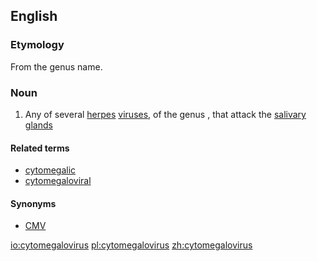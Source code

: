 {{also|Cytomegalovirus}}
==English==
{{rfi|en}}

===Etymology===
From the genus name.

===Noun===
{{wikipedia}}
{{wikispecies}}
{{en-noun|es}}

# Any of several [[herpes]] [[virus]]es, of the genus {{taxlink|Cytomegalovirus|genus|noshow=1}}, that attack the [[salivary gland]]s

====Related terms====
* [[cytomegalic]]
* [[cytomegaloviral]]

====Synonyms====
* {{sense|several herpes viruses}} [[CMV]]

[[io:cytomegalovirus]]
[[pl:cytomegalovirus]]
[[zh:cytomegalovirus]]